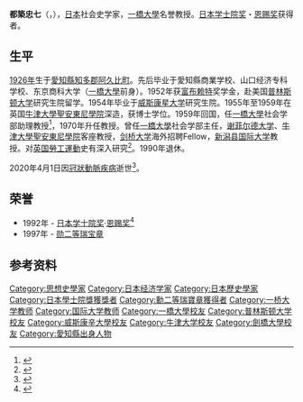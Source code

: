 {{Infobox scientist
|name             = 都築忠七
|image            = 
|birth_date       = 1926年9月18日
|birth_place      = {{JPN}}[[愛知縣|愛知縣]][[知多郡|知多郡]][[阿久比村|阿久比村]]（現[[阿久比町|阿久比町]]）
|death_date       = {{Dda|2020|04|01|1926|09|18}}
|death_place      = {{JPN}}[[东京都|东京都]]
|death_cause      = [[冠狀動脈疾病|冠狀動脈疾病]]
|nationality      = {{JPN}}
|field            = {{tsl|ja|社会思想史||社会思想史}}
|workplaces       = [[国际大学|国际大学]]
|alma_mater       = [[一橋大學|一橋大學]]（[[學士|學士]]）<br/>[[威斯康星大学|威斯康星大学]]（硕士）<br/>[[牛津大学|牛津大学]]（博士）<br/>[[剑桥大学|剑桥大学]]（[[哲學博士|哲學博士]]）
|academic_advisors= 大塚金之助
|doctoral_students= 
|notable_students = [[西泽保|西泽保]]<br/>[[小笠原欣幸|小笠原欣幸]]<br/>{{tsl|ja|小関隆||小関隆}}<br/>{{tsl|ja|見市雅俊||見市雅俊}}
|awards           = [[日本学士院奖|日本学士院奖]]·[[恩赐奖_(日本学士院)|恩赐奖]]（[[1992年|1992年]]）
}}
'''都築忠七'''（{{jpn|j=都築 忠七|hg=つづき ちゅうしち|rm=Tsuzuki Chushichi|f=y}}，{{bd|1926年|9月18日|2020年|4月1日|catIdx=Tsuzuki}}），[[日本|日本]]社会史学家，[[一橋大學|一橋大學]]名誉教授。[[日本学士院奖|日本学士院奖]]・[[恩赐奖_(日本学士院)|恩赐奖]]获得者。
== 生平 ==
[[1926年|1926年]]生于[[愛知縣|愛知縣]][[知多郡|知多郡]][[阿久比町|阿久比町]]。先后毕业于愛知縣商業学校、山口经济专科学校、东京商科大学（[[一橋大學|一橋大學]]前身）。1952年获[[富布赖特项目|富布赖特]]奖学金，赴美国[[普林斯顿大学|普林斯顿大学]]研究生院留学。1954年毕业于[[威斯康星大学|威斯康星大学]]研究生院。1955年至1959年在英国[[牛津大學聖安東尼學院|牛津大學聖安東尼學院]]深造，获博士学位。1959年回国，任[[一橋大學|一橋大學]]社会学部助理教授<ref>{{cite web |title=Chushichi Tsuzuki (1926 - 2020) |url=https://www.sant.ox.ac.uk/about-st-antonys/obituaries/chushichi-tsuzuki-1926-2020 |publisher=St Antony's College |language=en |accessdate=2020-09-05 |archive-date=2020-07-13 |archive-url=https://web.archive.org/web/20200713060834/https://www.sant.ox.ac.uk/about-st-antonys/obituaries/chushichi-tsuzuki-1926-2020 |dead-url=no }}</ref>，1970年升任教授。曾任[[一橋大學|一橋大學]]社会学部主任，[[谢菲尔德大学|谢菲尔德大学]]、[[牛津大學聖安東尼學院|牛津大學聖安東尼學院]]客座教授，[[剑桥大学|剑桥大学]]海外招聘Fellow，[[新潟县|新潟县]][[国际大学|国际大学]]教授。对[[英国|英国]][[勞工運動|勞工運動]]史有深入研究<ref>{{cite web|url=http://www.japan-acad.go.jp/pdf/youshi/082/tsuzuki.pdf|title=都築忠七|work=日本学士院|language=ja|accessdate=2020-09-05|archive-date=2016-04-03|archive-url=https://web.archive.org/web/20160403000922/http://www.japan-acad.go.jp/pdf/youshi/082/tsuzuki.pdf|dead-url=no}}</ref>。1990年退休。

2020年4月1日因[[冠狀動脈疾病|冠狀動脈疾病]]逝世<ref>{{cite web |title=都築忠七さん 一橋大名誉教授、社会思想史 |url=https://www.tokyo-np.co.jp/article/32924 |publisher=东京新闻 |language=ja |date=2020-06-03 |accessdate=2020-09-05 |archive-date=2020-06-10 |archive-url=https://web.archive.org/web/20200610173930/https://www.tokyo-np.co.jp/article/32924 |dead-url=no }}</ref>。

== 荣誉 ==
*1992年 - [[日本学士院奖|日本学士院奖]]·[[恩赐奖_(日本学士院)|恩赐奖]]<ref>{{cite web |url=http://www.japan-acad.go.jp/japanese/activities/jyusho/081to090.html |title=恩賜賞・日本学士院賞・日本学士院エジンバラ公賞授賞一覧 |work=[[日本学士院|日本学士院]] |language=ja |accessdate=2020-09-05 |archive-date=2020-07-02 |archive-url=https://web.archive.org/web/20200702172542/https://www.japan-acad.go.jp/japanese/activities/jyusho/081to090.html |dead-url=no }}</ref>
*1997年 - [[瑞寶章|勋二等瑞宝章]]

== 参考资料 ==
<references/>

{{Authority control}}
{{DEFAULTSORT:Tsuzuki, Chushichi}}
[[Category:思想史學家|Category:思想史學家]]
[[Category:日本经济学家|Category:日本经济学家]]
[[Category:日本歷史學家|Category:日本歷史學家]]
[[Category:日本學士院獎獲獎者|Category:日本學士院獎獲獎者]]
[[Category:勳二等瑞寶章獲得者|Category:勳二等瑞寶章獲得者]]
[[Category:一桥大学教师|Category:一桥大学教师]]
[[Category:国际大学教师|Category:国际大学教师]]
[[Category:一橋大學校友|Category:一橋大學校友]]
[[Category:普林斯顿大学校友|Category:普林斯顿大学校友]]
[[Category:威斯康辛大學校友|Category:威斯康辛大學校友]]
[[Category:牛津大学校友|Category:牛津大学校友]]
[[Category:劍橋大學校友|Category:劍橋大學校友]]
[[Category:愛知縣出身人物|Category:愛知縣出身人物]]